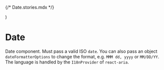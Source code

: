 {/* Date.stories.mdx */}


<Meta of={DateStories} />

  <I18nProvider locale="fr-FR">
    <Date {...args} />
  </I18nProvider>
)

# Date

Date component. Must pass a valid ISO `date`. You can also pass an object `dateFormatterOptions` to change the format, e.g. `MMM dd, yyyy` or `MM/DD/YY`.
The language is handled by the `I18nProvider` of `react-aria`.

<Canvas>
  <Story of={DateStories.DifferentLanguage} />
</Canvas>

<Canvas>
  <Story of={DateStories.Short} />
</Canvas>

<Canvas>
  <Story of={DateStories.Long} />
</Canvas>

<Canvas>
  <Story of={DateStories.TimeWithH4Style} />
</Canvas>

<Canvas>
  <Story of={DateStories.MonthAndDayOnly} />
</Canvas>

<Canvas>
  <Story of={DateStories.$2Digits} />
</Canvas>
